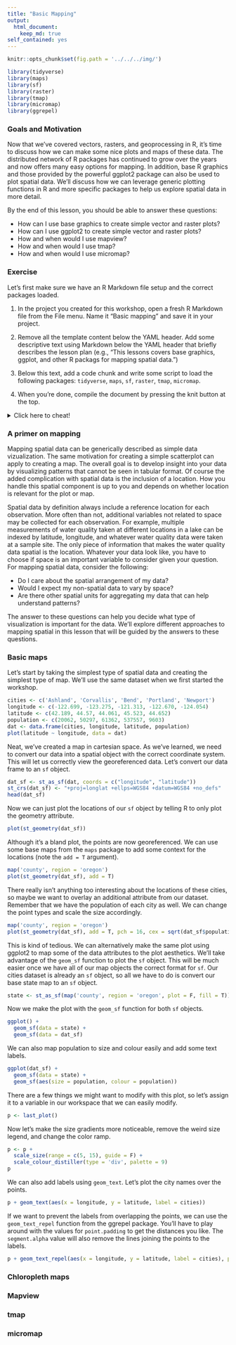 ```yaml
---
title: "Basic Mapping"
output: 
  html_document:
    keep_md: true
self_contained: yes
---
```


<script src="../../../js/hideoutput.js"></script>

```r
knitr::opts_chunk$set(fig.path = '../../../img/')

library(tidyverse)
library(maps)
library(sf)
library(raster)
library(tmap)
library(micromap)
library(ggrepel)
```

### Goals and Motivation

Now that we've covered vectors, rasters, and geoprocessing in R, it's time to discuss how we can make some nice plots and maps of these data.  The distributed network of R packages has continued to grow over the years and now offers many easy options for mapping.  In addition, base R graphics and those provided by the powerful ggplot2 package can also be used to plot spatial data.  We'll discuss how we can leverage generic plotting functions in R and more specific packages to help us explore spatial data in more detail. 

By the end of this lesson, you should be able to answer these questions:

* How can I use base graphics to create simple vector and raster plots?
* How can I use ggplot2 to create simple vector and raster plots?
* How and when would I use mapview?
* How and when would I use tmap?
* How and when would I use micromap?

### Exercise

Let's first make sure we have an R Markdown file setup and the correct packages loaded.

1. In the project you created for this workshop, open a fresh R Markdown file from the File menu.  Name it "Basic mapping" and save it in your project.

1. Remove all the template content below the YAML header.  Add some descriptive text using Markdown below the YAML header that briefly describes the lesson plan (e.g., "This lessons covers base graphics, ggplot, and other R packags for mapping spatial data.")

1. Below this text, add a code chunk and write some script to load the following packages: `tidyverse`, `maps`, `sf`, `raster`, `tmap`, `micromap`.

1. When you're done, compile the document by pressing the knit button at the top.

<details> 
  <summary>Click here to cheat!</summary>
   <script src="https://gist.github.com/fawda123/e3f1d19471652194e29f519b42b054f8.js"></script>
</details>

### A primer on mapping

Mapping spatial data can be generically described as simple data vizualization.  The same motivation for creating a simple scatterplot can apply to creating a map.  The overall goal is to develop insight into your data by visualizing patterns that cannot be seen in tabular format.  Of course the added complication with spatial data is the inclusion of a location.  How you handle this spatial component is up to you and depends on whether location is relevant for the plot or map.  

Spatial data by definition always include a reference location for each observation.  More often than not, additional variables not related to space may be collected for each observation.  For example, multiple measurements of water quality taken at different locations in a lake can be indexed by latitude, longitude, and whatever water quality data were taken at a sample site.  The only piece of information that makes the water quality data spatial is the location. Whatever your data look like, you have to choose if space is an important variable to consider given your question.  For mapping spatial data, consider the following:

* Do I care about the spatial arrangement of my data?
* Would I expect my non-spatial data to vary by space?  
* Are there other spatial units for aggregating my data that can help understand patterns?

The answer to these questions can help you decide what type of visualization is important for the data.  We'll explore different approaches to mapping spatial in this lesson that will be guided by the answers to these questions.

### Basic maps

Let's start by taking the simplest type of spatial data and creating the simplest type of map.  We'll use the same dataset when we first started the workshop.  

```r
cities <- c('Ashland', 'Corvallis', 'Bend', 'Portland', 'Newport')
longitude <- c(-122.699, -123.275, -121.313, -122.670, -124.054)
latitude <- c(42.189, 44.57, 44.061, 45.523, 44.652)
population <- c(20062, 50297, 61362, 537557, 9603)
dat <- data.frame(cities, longitude, latitude, population)
plot(latitude ~ longitude, data = dat)
```

Neat, we've created a map in cartesian space.  As we've learned, we need to convert our data into a spatial object with the correct coordinate system.  This will let us correctly view the georeferenced data.  Let's convert our data frame to an `sf` object.

```r
dat_sf <- st_as_sf(dat, coords = c("longitude", "latitude"))
st_crs(dat_sf) <- "+proj=longlat +ellps=WGS84 +datum=WGS84 +no_defs"
head(dat_sf)
```

Now we can just plot the locations of our `sf` object by telling R to only plot the geometry attribute.
```r
plot(st_geometry(dat_sf))
```

Although it's a bland plot, the points are now georeferenced.  We can use some base maps from the `maps` package to add some context for the locations (note the `add = T` argument). 
```r
map('county', region = 'oregon')
plot(st_geometry(dat_sf), add = T)
```

There really isn't anything too interesting about the locations of these cities, so maybe we want to overlay an additional attribute from our dataset.  Remember that we have the population of each city as well.  We can change the point types and scale the size accordingly.
```r
map('county', region = 'oregon')
plot(st_geometry(dat_sf), add = T, pch = 16, cex = sqrt(dat_sf$population * 0.0002))
```

This is kind of tedious.  We can alternatively make the same plot using ggplot2 to map some of the data attributes to the plot aesthetics.  We'll take advantage of the `geom_sf` function to plot the `sf` object.  This will be much easier once we have all of our map objects the correct format for `sf`.  Our cities dataset is already an `sf` object, so all we have to do is convert our base state map to an `sf` object.

```r
state <- st_as_sf(map('county', region = 'oregon', plot = F, fill = T))
```

Now we make the plot with the `geom_sf` function for both `sf` objects.
```r
ggplot() +
  geom_sf(data = state) +
  geom_sf(data = dat_sf)
```

We can also map population to size and colour easily and add some text labels.
```r
ggplot(dat_sf) +
  geom_sf(data = state) +
  geom_sf(aes(size = population, colour = population))
```

There are a few things we might want to modify with this plot, so let's assign it to a variable in our workspace that we can easily modify.
```r
p <- last_plot()
```

Now let's make the size gradients more noticeable, remove the weird size legend, and change the color ramp.
```r
p <- p +
  scale_size(range = c(5, 15), guide = F) + 
  scale_colour_distiller(type = 'div', palette = 9)
p
```

We can also add labels using `geom_text`.  Let's plot the city names over the points.
```r
p + geom_text(aes(x = longitude, y = latitude, label = cities))
```

If we want to prevent the labels from overlapping the points, we can use the `geom_text_repel` function from the ggrepel package. You'll have to play around with the values for `point.padding` to get the distances you like. The `segment.alpha` value will also remove the lines joining the points to the labels.
```r
p + geom_text_repel(aes(x = longitude, y = latitude, label = cities), point.padding = 0.5, segment.alpha = 0)
```

### Chloropleth maps

<!-- http://strimas.com/r/tidy-sf/ -->

### Mapview

### tmap

### micromap